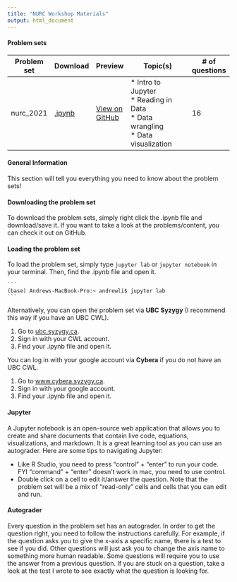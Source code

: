 ```yaml
---
title: "NURC Workshop Materials"
output: html_document
---
```


#### Problem sets

| Problem set | Download   | Preview            | Topic(s)                                                                             | # of questions |
|-------------|------------|--------------------|--------------------------------------------------------------------------------------|----------------|
| nurc_2021   | [.ipynb]() | [View on GitHub]() | * Intro to Jupyter <br>* Reading in Data<br>* Data wrangling<br>* Data visualization | 16             |

#### General Information
This section will tell you everything you need to know about the problem sets!

#### Downloading the problem set
To download the problem sets, simply right click the .ipynb file and download/save it. If you want to take a look at the problems/content, you can check it out on GitHub.

#### Loading the problem set
To load the problem set, simply type `jupyter lab` or `jupyter notebook` in your terminal. Then, find the .ipynb file and open it. 

    ```
    (base) Andrews-MacBook-Pro:~ andrewli$ jupyter lab
    ```
Alternatively, you can open the problem set via __UBC Syzygy__ (I recommend this way if you have an UBC CWL).

1. Go to [ubc.syzygy.ca](https://ubc.syzygy.ca/).
2. Sign in with your CWL account.
3. Find your .ipynb file and open it.

You can log in with your google account via __Cybera__ if you do not have an UBC CWL.

1. Go to [www.cybera.syzygy.ca](https://cybera.syzygy.ca).
2. Sign in with your google account.
3. Find your .ipynb file and open it.

#### Jupyter 
A Jupyter notebook is an open-source web application that allows you to create and share documents that contain live code, equations, visualizations, and markdown. It is a great learning tool as you can use an autograder. Here are some tips to navigating Jupyter:

* Like R Studio, you need to press "control" + "enter" to run your code. FYI "command" + "enter" doesn't work in mac, you need to use control.
* Double click on a cell to edit it/answer the question. Note that the problem set will be a mix of "read-only" cells and cells that you can edit and run.

#### Autograder
Every question in the problem set has an autograder. In order to get the question right, you need to follow the instructions carefully. For example, if the question asks you to give the x-axis a specific name, there is a test to see if you did. Other questions will just ask you to change the axis name to something more human readable. Some questions will require you to use the answer from a previous question. If you are stuck on a question, take a look at the test I wrote to see exactly what the question is looking for.  

